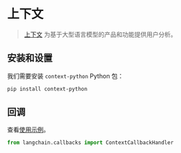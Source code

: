 # 上下文

>[上下文](https://context.ai/) 为基于大型语言模型的产品和功能提供用户分析。

## 安装和设置

我们需要安装 `context-python` Python 包：

```bash
pip install context-python
```


## 回调

查看[使用示例](/docs/integrations/callbacks/context)。

```python
from langchain.callbacks import ContextCallbackHandler
```
